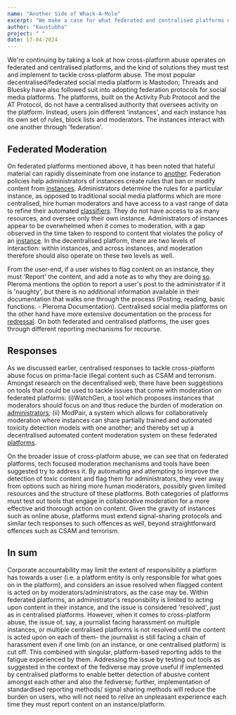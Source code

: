 ```yaml
---
name: "Another Side of Whack-A-Mole"
excerpt: "We make a case for what federated and centralised platforms must implement in order to tackle cross-platform abuse more effectively "
author: "Kaustubha"
project: " "
date: 17-04-2024
---
```



<ContentPageShell>

We're continuing by taking a look at how cross-platform abuse operates on federated and centralised platforms, and the kind of solutions they must test and implement to tackle cross-platform abuse. 
The most popular decentralised/federated social media platform is Mastodon; Threads and Bluesky have also followed suit into adopting federation protocols for social media platforms. 
The platforms, built on the Activity Pub Protocol and the AT Protocol, do not have a centralised authority that oversees activity on the platform. 
Instead, users join different 'instances', and each instance has its own set of rules, block lists and moderators. The instances interact with one another through 'federation'.

## Federated Moderation

On federated platforms mentioned above, it has been noted that hateful material can rapidly disseminate from one instance to [another](https://arxiv.org/pdf/2302.05915.pdf). 
Federation policies help administrators of instances create rules that ban or modify content from [instances](https://arxiv.org/pdf/2302.05915.pdf).
Administrators determine the rules for a particular instance, as opposed to traditional social media platforms which are more centralised, hire human moderators and have access to a vast range of data to refine their automated [classifiers](https://arxiv.org/pdf/2204.12709.pdf). 
They do not have access to as many resources, and oversee only their own instance. Administrators of instances appear to be overwhelmed when it comes to moderation, with a gap observed in the time taken to respond to content that violates the policy of an [instance](https://arxiv.org/pdf/2302.05915.pdf). 
In the decentralised platform, there are two levels of interaction: within instances, and across instances, and moderation therefore should also operate on these two levels as well. 

From the user-end, if a user wishes to flag content on an instance, they must 'Report' the content, and add a note as to why they are doing [so](https://docs.joinmastodon.org/user/moderating/). 
Pleroma mentions the option to report a user's post to the administrator if it is 'naughty', but there is no additional information available in their documentation that walks one through the process (Posting, reading, basic functions. - Pleroma Documentation). 
Centralised social media platforms on the other hand have more extensive documentation on the process for [redressal](https://docs-develop.pleroma.social/frontend/user_guide/posting_reading_basic_functions/). 
On both federated and centralised platforms, the user goes through different reporting mechanisms for recourse.

## Responses
As we discussed earlier, centralised responses to tackle cross-platform abuse focus on prima-facie illegal content such as CSAM and terrorism. 
Amongst research on the decentralised web, there have been suggestions on tools that could be used to tackle issues that come with moderation on federated platforms: 
          (i)WatchGen, a tool which proposes instances that moderators should focus on and thus reduce the burden of moderation on [administrators](https://arxiv.org/pdf/2302.05915.pdf); 
          (ii) ModPair,  a system which allows for collaboratively moderation where instances can share partially trained and automated toxicity detection models with one another; 
            and thereby set up a decentralised automated content moderation system on these federated [platforms](https://arxiv.org/pdf/2204.12709.pdf). 

On the broader issue of cross-platform abuse, we can see that on federated platforms, tech focused moderation mechanisms and tools have been suggested try to address it. 
By automating and attempting to improve the detection of toxic content and flag them for administrators, they veer away from options such as hiring more human moderators, possibly given limited resources and the structure of these platforms. 
Both categories of platforms must test out tools that engage in collaborative moderation for a more effective and thorough action on content. Given the gravity of instances such as online abuse, platforms must extend signal-sharing protocols and similar tech responses to such offences as well, beyond
straightforward offences such as CSAM and terrorism. 

## In sum

Corporate accountability may limit the extent of responsibility a platform has towards a user (i.e. a platform entity is only responsible for what goes on in the platform), and considers an issue resolved when flagged content is acted on by moderators/administrators, as the case may be. 
Within federated platforms, an administrator's responsbility is limited to acting upon content in their instance, and the issue is considered  'resolved', just as in centralised platforms. 
However, when it comes to cross-platform abuse, the issue of, say, a journalist facing harassment on multiple instances, or multiple centralised platforms is not resolved until the content is acted upon on each of them- the journalist is still facing a chain of harassment even if one limb (on an instance, or one centralised platform) is cut off. 
This combined with singular, platform-based reporting adds to the fatigue experienced by them. 
Addressing the issue by testing out tools as suggested in the context of the fediverse may prove useful if implemented by centralised platforms to enable better detection of abusive content amongst each other and also the fediverse; 
further, implementation of standardised reporting methods/ signal sharing methods will reduce the burden on users, who will not need to relive an unpleasant experience each time they must report content on an instance/platform.              
              
</ContentPageShell>
